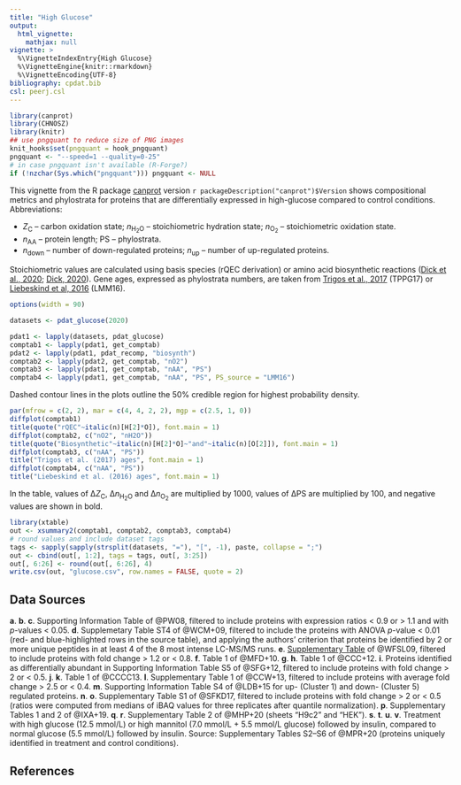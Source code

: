 ```yaml
---
title: "High Glucose"
output:
  html_vignette:
    mathjax: null
vignette: >
  %\VignetteIndexEntry{High Glucose}
  %\VignetteEngine{knitr::rmarkdown}
  %\VignetteEncoding{UTF-8}
bibliography: cpdat.bib
csl: peerj.csl
---
```


```r
library(canprot)
library(CHNOSZ)
library(knitr)
## use pngquant to reduce size of PNG images
knit_hooks$set(pngquant = hook_pngquant)
pngquant <- "--speed=1 --quality=0-25"
# in case pngquant isn't available (R-Forge?)
if (!nzchar(Sys.which("pngquant"))) pngquant <- NULL 
```

This vignette from the R package [canprot](https://github.com/jedick/canprot) version `r packageDescription("canprot")$Version` shows compositional metrics and phylostrata for proteins that are differentially expressed in high-glucose compared to control conditions.
Abbreviations:

  * <i>Z</i><sub>C</sub> &ndash; carbon oxidation state; <i>n</i><sub>H<sub>2</sub>O</sub> &ndash; stoichiometric hydration state; <i>n</i><sub>O<sub>2</sub></sub> &ndash; stoichiometric oxidation state.
  * <i>n</i><sub>AA</sub> &ndash; protein length; PS &ndash; phylostrata.
  * <i>n</i><sub>down</sub> &ndash; number of down-regulated proteins; <i>n</i><sub>up</sub> &ndash; number of up-regulated proteins.

Stoichiometric values are calculated using basis species (rQEC derivation) or amino acid biosynthetic reactions ([<span title="Distinct trends in chemical composition of proteins from metagenomes in redox and salinity gradients">Dick et al., 2020</span>](https://doi.org/10.1101/2020.04.01.020008); [<span title="Water as a reactant in the differential expression of proteins in cancer">Dick, 2020</a>](https://doi.org/10.1101/2020.04.09.035022)).
Gene ages, expressed as phylostrata numbers, are taken from [<span title="Altered interactions between unicellular and multicellular genes drive hallmarks of transformation in a diverse range of solid tumors">Trigos et al., 2017</span>](https://doi.org/10.1073/pnas.1617743114) (TPPG17) or [<span title="Towards consensus gene ages ">Liebeskind et al, 2016</span>](https://doi.org/10.1093/gbe/evw113) (LMM16).

```r
options(width = 90)
```

<style type="text/css">
body {
  max-width: 800px;
  margin-left: auto;
  margin-right: auto;
}
</style>

```r
datasets <- pdat_glucose(2020)
```

```r
pdat1 <- lapply(datasets, pdat_glucose)
comptab1 <- lapply(pdat1, get_comptab)
pdat2 <- lapply(pdat1, pdat_recomp, "biosynth")
comptab2 <- lapply(pdat2, get_comptab, "nO2")
comptab3 <- lapply(pdat1, get_comptab, "nAA", "PS")
comptab4 <- lapply(pdat1, get_comptab, "nAA", "PS", PS_source = "LMM16")
```

Dashed contour lines in the plots outline the 50% credible region for highest probability density.

```r
par(mfrow = c(2, 2), mar = c(4, 4, 2, 2), mgp = c(2.5, 1, 0))
diffplot(comptab1)
title(quote("rQEC"~italic(n)[H[2]*O]), font.main = 1)
diffplot(comptab2, c("nO2", "nH2O"))
title(quote("Biosynthetic"~italic(n)[H[2]*O]~"and"~italic(n)[O[2]]), font.main = 1)
diffplot(comptab3, c("nAA", "PS"))
title("Trigos et al. (2017) ages", font.main = 1)
diffplot(comptab4, c("nAA", "PS"))
title("Liebeskind et al. (2016) ages", font.main = 1)
```

In the table, values of &Delta;<i>Z</i><sub>C</sub>, &Delta;<i>n</i><sub>H<sub>2</sub>O</sub> and &Delta;<i>n</i><sub>O<sub>2</sub></sub> are multiplied by 1000, values of &Delta;PS are multiplied by 100, and negative values are shown in bold.

```r
library(xtable)
out <- xsummary2(comptab1, comptab2, comptab3, comptab4)
# round values and include dataset tags
tags <- sapply(sapply(strsplit(datasets, "="), "[", -1), paste, collapse = ";")
out <- cbind(out[, 1:2], tags = tags, out[, 3:25])
out[, 6:26] <- round(out[, 6:26], 4)
write.csv(out, "glucose.csv", row.names = FALSE, quote = 2)
```

## Data Sources
__a__. __b__. __c__. Supporting Information Table of @PW08, filtered to include proteins with expression ratios < 0.9 or > 1.1 and with _p_-values < 0.05.
__d__. Supplemetary Table ST4 of @WCM+09, filtered to include the proteins with ANOVA _p_-value < 0.01 (red- and blue-highlighted rows in the source table), and applying the authors' criterion that proteins be identified by 2 or more unique peptides in at least 4 of the 8 most intense LC-MS/MS runs.
__e__. [Supplementary Table](https://www.ncbi.nlm.nih.gov/pmc/articles/PMC2818370/) of @WFSL09, filtered to include proteins with fold change > 1.2 or < 0.8.
__f__. Table 1 of @MFD+10.
__g__. __h__. Table 1 of @CCC+12.
__i__. Proteins identified as differentially abundant in Supporting Information Table S5 of @SFG+12, filtered to include proteins with fold change > 2 or < 0.5.
__j__. __k__. Table 1 of @CCCC13.
__l__. Supplementary Table 1 of @CCW+13, filtered to include proteins with average fold change > 2.5 or < 0.4.
__m__. Supporting Information Table S4 of @LDB+15 for up- (Cluster 1) and down- (Cluster 5) regulated proteins.
__n__. __o__. Supplementary Table S1 of @SFKD17, filtered to include proteins with fold change > 2 or < 0.5 (ratios were computed from medians of iBAQ values for three replicates after quantile normalization).
__p__. Supplementary Tables 1 and 2 of @IXA+19.
__q__. __r__. Supplementary Table 2 of @MHP+20 (sheets "H9c2" and "HEK").
__s__. __t__. __u__. __v__. Treatment with high glucose (12.5 mmol/L) or high mannitol (7.0 mmol/L + 5.5 mmol/L glucose) followed by insulin, compared to normal glucose (5.5 mmol/L) followed by insulin. Source: Supplementary Tables S2--S6 of @MPR+20 (proteins uniquely identified in treatment and control conditions).

## References
